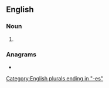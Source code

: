 {{also|alcázares}}
==English==

===Noun===
{{head|en|noun plural form}}

# {{plural of|alcazar|lang=en}}

===Anagrams===
* {{anagrams|en|a=aaacelrsz|Alcarazes}}

[[Category:English plurals ending in "-es"]]